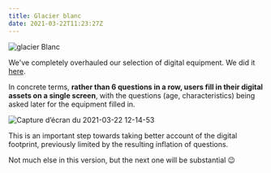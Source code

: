 ---
title: Glacier blanc
date: 2021-03-22T11:23:27Z
---

![glacier Blanc](https://upload.wikimedia.org/wikipedia/commons/thumb/9/9b/Wikiecrins.jpg/800px-Wikiecrins.jpg)

We've completely overhauled our selection of digital equipment. We did it <a href="https://github.com/abc-transitionbascarbone/near-modele/pull/905">here</a>.

In concrete terms, **rather than 6 questions in a row, users fill in their digital assets on a single screen**, with the questions (age, characteristics) being asked later for the equipment filled in.

![Capture d’écran du 2021-03-22 12-14-53](https://user-images.githubusercontent.com/1177762/111981663-40e9de80-8b08-11eb-8d1e-61a6de47e51a.png)

This is an important step towards taking better account of the digital footprint, previously limited by the resulting inflation of questions.

Not much else in this version, but the next one will be substantial 😉 

